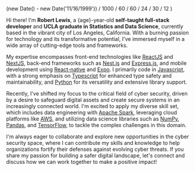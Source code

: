   (new Date() - new Date('11/16/1999')) / 1000 / 60 / 60 / 24 / 30 / 12
)

Hi there! I'm **Robert Lewis**, a {age}-year-old **self-taught full-stack developer** and **UCLA graduate in Statistics and Data Science**, currently based in the vibrant city of Los Angeles, California. With a burning passion for technology and its transformative potential, I've immersed myself in a wide array of cutting-edge tools and frameworks.

My expertise encompasses front-end technologies like [ReactJS](https://react.dev/) and [NextJS](https://nextjs.org/), back-end frameworks such as [Nest.js](https://nestjs.com/) and [Express.js](https://expressjs.com), and mobile development using [React-native](https://reactnative.dev/) and [Expo](https://expo.dev/). I primarily code in [Javascript](https://www.javascript.com/), with a strong emphasis on [Typescript](https://www.typescriptlang.org/) for enhanced type safety and maintainability, and [Python](https://www.python.org/) for its versatility and extensive library support.

Recently, I've shifted my focus to the critical field of cyber security, driven by a desire to safeguard digital assets and create secure systems in an increasingly connected world. I'm excited to apply my diverse skill set, which includes data engineering with [Apache Spark](https://spark.apache.org/), leveraging cloud platforms like [AWS](https://aws.amazon.com/), and utilizing data science libraries such as [NumPy](https://numpy.org/), [Pandas](https://pandas.pydata.org/), and [TensorFlow](https://www.tensorflow.org/), to tackle the complex challenges in this domain.

I'm always eager to collaborate and explore new opportunities in the cyber security space, where I can contribute my skills and knowledge to help organizations fortify their defenses against evolving cyber threats. If you share my passion for building a safer digital landscape, let's connect and discuss how we can work together to make a positive impact!
